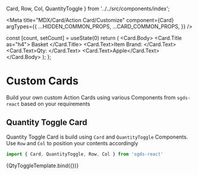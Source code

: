   Card,
  Row,
  Col,
  QuantityToggle
} from '../../src/components/index';

<Meta
  title="MDX/Card/Action Card/Customize"
  component={Card}
  argTypes={{
    ...HIDDEN_COMMON_PROPS,
    ...CARD_COMMON_PROPS,
  }}
/>

  const [count, setCount] = useState(0)
  return (
    <Row>
      <Col xs lg="4">
          <Card>
            <Card.Body>
              <Card.Title as="h4">
                Basket <i className="bi bi-cart"></i>
              </Card.Title>
              <Row>
                <Col>
                  <Card.Text>Item Brand: </Card.Text>
                  <Card.Text>Qty: </Card.Text>
                </Col>
                <Col>
                  <Card.Text>Apple</Card.Text>
                  <QuantityToggle count={count} setCount={setCount} />
                </Col>
              </Row>
            </Card.Body>
          </Card>
      </Col>
    </Row>
  );
};

# Custom Cards

Build your own custom Action Cards using various Components from `sgds-react` based on your requirements

## Quantity Toggle Card

Quantity Toggle Card is build using `Card` and `QuantityToggle` Components. Use `Row` and `Col` to position your contents accordingly

```jsx
import { Card, QuantityToggle, Row, Col } from 'sgds-react'
```

<Canvas>    
    <Story name="Quantity Toggle Card">
        {QtyToggleTemplate.bind({})}
    </Story>
</Canvas>





